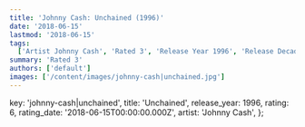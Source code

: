 ```yaml
---
title: 'Johnny Cash: Unchained (1996)'
date: '2018-06-15'
lastmod: '2018-06-15'
tags:
  ['Artist Johnny Cash', 'Rated 3', 'Release Year 1996', 'Release Decade 1990']
summary: 'Rated 3'
authors: ['default']
images: ['/content/images/johnny-cash|unchained.jpg']
---
```


  key: 'johnny-cash|unchained',
  title: 'Unchained',
  release_year: 1996,
  rating: 6,
  rating_date: '2018-06-15T00:00:00.000Z',
  artist: 'Johnny Cash',
};

<MusicRating data={data} />
